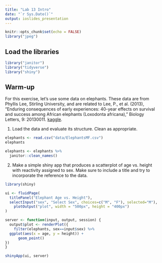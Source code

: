 ```yaml
---
title: "Lab 13 Intro"
date: "`r Sys.Date()`"
output: ioslides_presentation
---
```


```r
knitr::opts_chunk$set(echo = FALSE)
library("jpeg")
```

## Load the libraries
```r
library("janitor")
library("tidyverse")
library("shiny")
```

## Warm-up
For this exercise, let's use some data on elephants. These data are from Phyllis Lee, Stirling University, and are related to Lee, P., et al. (2013), "Enduring consequences of early experiences: 40-year effects on survival and success among African elephants (Loxodonta africana)," Biology Letters, 9: 20130011. [kaggle](https://www.kaggle.com/mostafaelseidy/elephantsmf).  

1. Load the data and evaluate its structure. Clean as appropriate.
```r
elephants <- read.csv("data/ElephantsMF.csv")
elephants
```
```r
elephants <- elephants %>%
  janitor::clean_names()
```

2. Make a simple shiny app that produces a scatterplot of age vs. height with reactivity assigned to sex. Make sure to include a title and try to incorporate the reference to the data.

```r
library(shiny)

ui <- fluidPage(
  titlePanel("Elephant Age vs. Height"),
  selectInput("sex", "Select Sex", choices=c("M", "F"), selected="M"),
    plotOutput("plot", width = "500px", height = "400px")
)

server <- function(input, output, session) {
  output$plot <- renderPlot({
    filter(elephants, sex==input$sex) %>%
  ggplot(aes(x = age, y = height)) + 
      geom_point()
})
}

shinyApp(ui, server)
```